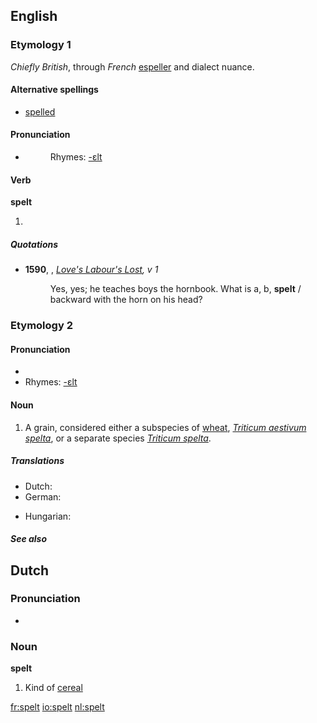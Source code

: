 ==English==

===Etymology 1===
''Chiefly British'', through ''French'' [[espeller]] and dialect nuance.

====Alternative spellings====
*[[spelled]]

====Pronunciation====
*{{IPA|/'spεlt/}}
*:Rhymes: [[Rhymes:English:-ɛlt|-ɛlt]]

====Verb====
'''spelt'''

# {{past of|[[spell#Verb|spell]]}}

=====Quotations=====
*'''1590''', {{w|William Shakespeare}}, ''[[s:Love's Labour's Lost|Love's Labour's Lost]], v 1''
*:Yes, yes; he teaches boys the hornbook. What is a, b, '''spelt''' / backward with the horn on his head?

===Etymology 2===
{{rfe}} 

====Pronunciation====
*{{IPA|/'spεlt/}}
*Rhymes: [[Rhymes:English:-ɛlt|-ɛlt]]

====Noun====
{{en-noun|-}}

# A grain, considered either a subspecies of [[wheat]], ''[[Triticum aestivum spelta]]'', or a separate species ''[[Triticum spelta]]''.

=====Translations=====
{{trans-top|a type of wheat, Triticum aestivum spelta}}
* Dutch: {{t+|nl|spelt}}
* German: {{t+|de|Dinkel|m}}
{{trans-mid}}
* Hungarian: {{t|hu|tönkölybúza}}
{{trans-bottom}}

=====See also=====
{{pedialite}}

==Dutch==

===Pronunciation===
*{{audio|Nl-spelt.ogg|audio}}

===Noun===
'''spelt''' {{n}}

# Kind of [[cereal]]

[[fr:spelt]]
[[io:spelt]]
[[nl:spelt]]
